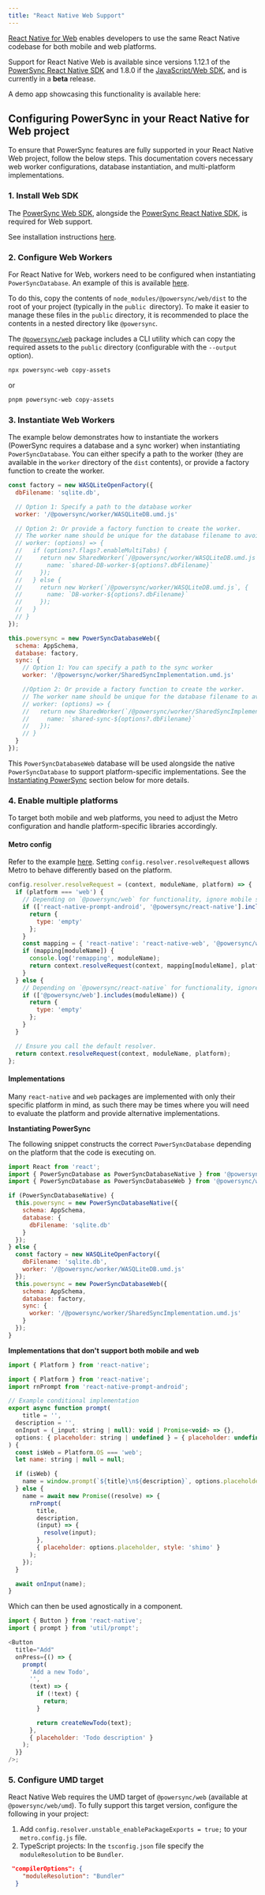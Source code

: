 ```yaml
---
title: "React Native Web Support"
---
```


[React Native for Web](https://necolas.github.io/react-native-web/) enables developers to use the same React Native codebase for both mobile and web platforms.

Support for React Native Web is available since versions 1.12.1 of the [PowerSync React Native SDK](/client-sdk-references/react-native-and-expo) and 1.8.0 if the [JavaScript/Web SDK](/client-sdk-references/javascript-web), and is currently in a **beta** release.

A demo app showcasing this functionality is available here:
<Card
  title="powersync-js/demos/react-native-web-supabase-todolist"
  icon="github"
  href="https://github.com/powersync-ja/powersync-js/tree/main/demos/react-native-web-supabase-todolist"
  horizontal
/>

## Configuring PowerSync in your React Native for Web project

To ensure that PowerSync features are fully supported in your React Native Web project, follow the below steps. This documentation covers necessary web worker configurations, database instantiation, and multi-platform implementations.

### 1\. Install Web SDK

The [PowerSync Web SDK](/client-sdk-references/javascript-web), alongside the [PowerSync React Native SDK](/client-sdk-references/react-native-and-expo), is required for Web support.

See installation instructions [here](https://www.npmjs.com/package/@powersync/web).

### 2\. Configure Web Workers

For React Native for Web, workers need to be configured when instantiating `PowerSyncDatabase`. An example of this is available [here](https://github.com/powersync-ja/powersync-js/blob/main/demos/react-native-web-supabase-todolist/library/powersync/system.ts).

To do this, copy the contents of `node_modules/@powersync/web/dist` to the root of your project (typically in the `public `directory). To make it easier to manage these files in the `public` directory, it is recommended to place the contents in a nested directory like `@powersync`.

The [`@powersync/web`](https://github.com/powersync-ja/powersync-js/tree/main/packages/web) package includes a CLI utility which can copy the required assets to the `public` directory (configurable with the `--output` option).

```bash
npx powersync-web copy-assets
```
or
```bash
pnpm powersync-web copy-assets
```

### 3\. Instantiate Web Workers

The example below demonstrates how to instantiate the workers (PowerSync requires a database and a sync worker) when instantiating `PowerSyncDatabase`. You can either specify a path to the worker (they are available in the `worker` directory of the `dist` contents), or provide a factory function to create the worker.

```js
const factory = new WASQLiteOpenFactory({
  dbFilename: 'sqlite.db',

  // Option 1: Specify a path to the database worker
  worker: '/@powersync/worker/WASQLiteDB.umd.js'

  // Option 2: Or provide a factory function to create the worker.
  // The worker name should be unique for the database filename to avoid conflicts if multiple clients with different databases are present.
  // worker: (options) => {
  //   if (options?.flags?.enableMultiTabs) {
  //     return new SharedWorker(`/@powersync/worker/WASQLiteDB.umd.js`, {
  //       name: `shared-DB-worker-${options?.dbFilename}`
  //     });
  //   } else {
  //     return new Worker(`/@powersync/worker/WASQLiteDB.umd.js`, {
  //       name: `DB-worker-${options?.dbFilename}`
  //     });
  //   }
  // }
});

this.powersync = new PowerSyncDatabaseWeb({
  schema: AppSchema,
  database: factory,
  sync: {
    // Option 1: You can specify a path to the sync worker
    worker: '/@powersync/worker/SharedSyncImplementation.umd.js'

    //Option 2: Or provide a factory function to create the worker.
    // The worker name should be unique for the database filename to avoid conflicts if multiple clients with different databases are present.
    // worker: (options) => {
    //   return new SharedWorker(`/@powersync/worker/SharedSyncImplementation.umd.js`, {
    //     name: `shared-sync-${options?.dbFilename}`
    //   });
    // }
  }
});
```

This `PowerSyncDatabaseWeb` database will be used alongside the native `PowerSyncDatabase` to support platform-specific implementations. See the [Instantiating PowerSync](/client-sdk-references/react-native-and-expo/react-native-web-support#implementations) section below for more details.

### 4\. Enable multiple platforms

To target both mobile and web platforms, you need to adjust the Metro configuration and handle platform-specific libraries accordingly.

#### Metro config

Refer to the example [here](https://github.com/powersync-ja/powersync-js/blob/main/demos/react-native-web-supabase-todolist/metro.config.js). Setting `config.resolver.resolveRequest` allows Metro to behave differently based on the platform.

```js
config.resolver.resolveRequest = (context, moduleName, platform) => {
  if (platform === 'web') {
    // Depending on `@powersync/web` for functionality, ignore mobile specific dependencies.
    if (['react-native-prompt-android', '@powersync/react-native'].includes(moduleName)) {
      return {
        type: 'empty'
      };
    }
    const mapping = { 'react-native': 'react-native-web', '@powersync/web': '@powersync/web/dist/index.umd.js' };
    if (mapping[moduleName]) {
      console.log('remapping', moduleName);
      return context.resolveRequest(context, mapping[moduleName], platform);
    }
  } else {
    // Depending on `@powersync/react-native` for functionality, ignore `@powersync/web` dependencies.
    if (['@powersync/web'].includes(moduleName)) {
      return {
        type: 'empty'
      };
    }
  }

  // Ensure you call the default resolver.
  return context.resolveRequest(context, moduleName, platform);
};
```

#### Implementations

Many `react-native` and `web` packages are implemented with only their specific platform in mind, as such there may be times where you will need to evaluate the platform and provide alternative implementations.

**Instantiating PowerSync**

The following snippet constructs the correct `PowerSyncDatabase` depending on the platform that the code is executing on.

```js
import React from 'react';
import { PowerSyncDatabase as PowerSyncDatabaseNative } from '@powersync/react-native';
import { PowerSyncDatabase as PowerSyncDatabaseWeb } from '@powersync/web';

if (PowerSyncDatabaseNative) {
  this.powersync = new PowerSyncDatabaseNative({
    schema: AppSchema,
    database: {
      dbFilename: 'sqlite.db'
    }
  });
} else {
  const factory = new WASQLiteOpenFactory({
    dbFilename: 'sqlite.db',
    worker: '/@powersync/worker/WASQLiteDB.umd.js'
  });
  this.powersync = new PowerSyncDatabaseWeb({
    schema: AppSchema,
    database: factory,
    sync: {
      worker: '/@powersync/worker/SharedSyncImplementation.umd.js'
    }
  });
}
```

**Implementations that don't support both mobile and web**

```js
import { Platform } from 'react-native';

import { Platform } from 'react-native';
import rnPrompt from 'react-native-prompt-android';

// Example conditional implementation
export async function prompt(
    title = '',
  description = '',
  onInput = (_input: string | null): void | Promise<void> => {},
  options: { placeholder: string | undefined } = { placeholder: undefined }
) {
  const isWeb = Platform.OS === 'web';
  let name: string | null = null;

  if (isWeb) {
    name = window.prompt(`${title}\n${description}`, options.placeholder);
  } else {
    name = await new Promise((resolve) => {
      rnPrompt(
        title,
        description,
        (input) => {
          resolve(input);
        },
        { placeholder: options.placeholder, style: 'shimo' }
      );
    });
  }

  await onInput(name);
}

```

Which can then be used agnostically in a component.
```js
import { Button } from 'react-native';
import { prompt } from 'util/prompt';

<Button
  title="Add"
  onPress={() => {
    prompt(
      'Add a new Todo',
      '',
      (text) => {
        if (!text) {
          return;
        }

        return createNewTodo(text);
      },
      { placeholder: 'Todo description' }
    );
  }}
/>;
```
### 5\. Configure UMD target

React Native Web requires the UMD target of `@powersync/web` (available at `@powersync/web/umd`). To fully support this target version, configure the following in your project:

1. Add `config.resolver.unstable_enablePackageExports = true;` to your `metro.config.js` file.
2. TypeScript projects: In the `tsconfig.json` file specify the `moduleResolution` to be `Bundler`.

```json
 "compilerOptions": {
    "moduleResolution": "Bundler"
  }
```
